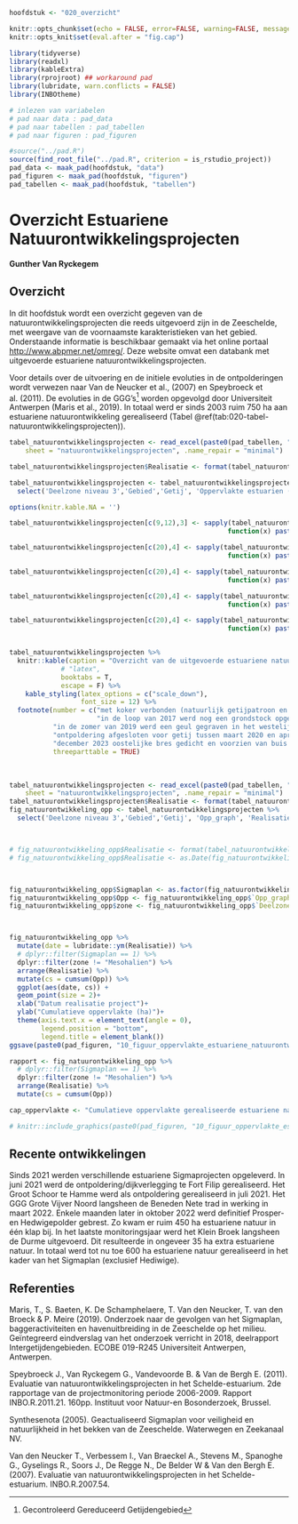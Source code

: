 ```r

hoofdstuk <- "020_overzicht"

```

```r

knitr::opts_chunk$set(echo = FALSE, error=FALSE, warning=FALSE, message=FALSE, cache=FALSE, fig.showtext = TRUE, dpi = 300)
knitr::opts_knit$set(eval.after = "fig.cap")


```

```r

library(tidyverse)
library(readxl)
library(kableExtra)
library(rprojroot) ## workaround pad
library(lubridate, warn.conflicts = FALSE)
library(INBOtheme)

```

```r

# inlezen van variabelen
# pad naar data : pad_data
# pad naar tabellen : pad_tabellen
# pad naar figuren : pad_figuren

#source("../pad.R")
source(find_root_file("../pad.R", criterion = is_rstudio_project))
pad_data <- maak_pad(hoofdstuk, "data")
pad_figuren <- maak_pad(hoofdstuk, "figuren")
pad_tabellen <- maak_pad(hoofdstuk, "tabellen")

```

# Overzicht Estuariene Natuurontwikkelingsprojecten

**Gunther Van Ryckegem**

## Overzicht

In dit hoofdstuk wordt een overzicht gegeven van de natuurontwikkelingsprojecten die reeds uitgevoerd zijn in de Zeeschelde, met weergave van de voornaamste karakteristieken van het gebied.
Onderstaande informatie is beschikbaar gemaakt via het online portaal <http://www.abpmer.net/omreg/>.
Deze website omvat een databank met uitgevoerde estuariene natuurontwikkelingsprojecten.

Voor details over de uitvoering en de initiele evoluties in de ontpolderingen wordt verwezen naar Van de Neucker et al., (2007) en Speybroeck et al. (2011).
De evoluties in de GGG's[^overzicht-1] worden opgevolgd door Universiteit Antwerpen (Maris et al., 2019).
In totaal werd er sinds 2003 ruim 750 ha aan estuariene natuurontwikkeling gerealiseerd (Tabel \@ref(tab:020-tabel-natuurontwikkelingsprojecten)).

[^overzicht-1]: Gecontroleerd Gereduceerd Getijdengebied

```r

tabel_natuurontwikkelingsprojecten <- read_excel(paste0(pad_tabellen, "020_Overzicht_tabellen.xlsx"), 
    sheet = "natuurontwikkelingsprojecten", .name_repair = "minimal")

tabel_natuurontwikkelingsprojecten$Realisatie <- format(tabel_natuurontwikkelingsprojecten$Realisatie, format="%Y-%m")

tabel_natuurontwikkelingsprojecten <- tabel_natuurontwikkelingsprojecten %>% 
  select('Deelzone niveau 3','Gebied','Getij', 'Oppervlakte estuarien (ha)', 'Realisatie', 'Sigmaplan Estuarien gebied')

options(knitr.kable.NA = '')

tabel_natuurontwikkelingsprojecten[c(9,12),3] <- sapply(tabel_natuurontwikkelingsprojecten[c(9,12),3], 
                                                       function(x) paste0(x, footnote_marker_number(1)))

tabel_natuurontwikkelingsprojecten[c(20),4] <- sapply(tabel_natuurontwikkelingsprojecten[c(20),4], 
                                                       function(x) paste0(x, footnote_marker_number(2)))

tabel_natuurontwikkelingsprojecten[c(20),4] <- sapply(tabel_natuurontwikkelingsprojecten[c(20),4], 
                                                       function(x) paste0(x, footnote_marker_number(3)))

tabel_natuurontwikkelingsprojecten[c(20),4] <- sapply(tabel_natuurontwikkelingsprojecten[c(20),4], 
                                                       function(x) paste0(x, footnote_marker_number(4)))

tabel_natuurontwikkelingsprojecten[c(20),4] <- sapply(tabel_natuurontwikkelingsprojecten[c(20),4], 
                                                       function(x) paste0(x, footnote_marker_number(5)))


tabel_natuurontwikkelingsprojecten %>% 
  knitr::kable(caption = "Overzicht van de uitgevoerde estuariene natuurontwikkelingsprojecten langsheen de Zeeschelde en zijrivieren. De gebieden staan gerangschikt van grens BE-NL stroomopwaarts. MWeA - Meest Wenselijk Alternatief - geactualiseerd Sigmaplan gebieden zijn geselecteerd (Synthesenota, 2005 inclusief KBR).",
             # "latex", 
             booktabs = T,
             escape = F) %>% 
    kable_styling(latex_options = c("scale_down"),
                  font_size = 12) %>%
  footnote(number = c("met koker verbonden (natuurlijk getijpatroon en dynamiek is beïnvloed)",
                      "in de loop van 2017 werd nog een grondstock opgeruimd en toegevoegd aan de ontpoldering (+ 2.2 ha)",
           "in de zomer van 2019 werd een geul gegraven in het westelijk deel van de Wijmeers en ging estuariene oppervlakte tijdelijk verloren door de aanleg van een zandstock",
           "ontpoldering afgesloten voor getij tussen maart 2020 en april 2021 voor de aanleg van een vloedschaar in oostelijk deel",
           "december 2023 oostelijke bres gedicht en voorzien van buis met terugslagklep, tijdelijke compartimenteringsdijk aangelegd om gebied te verdrogen (knijten)."),
           threeparttable = TRUE)

```

<br/>

```r

tabel_natuurontwikkelingsprojecten <- read_excel(paste0(pad_tabellen, "020_Overzicht_tabellen.xlsx"), 
    sheet = "natuurontwikkelingsprojecten", .name_repair = "minimal")
tabel_natuurontwikkelingsprojecten$Realisatie <- format(tabel_natuurontwikkelingsprojecten$Realisatie, format="%Y-%m")
fig_natuurontwikkeling_opp <- tabel_natuurontwikkelingsprojecten %>% 
  select('Deelzone niveau 3','Gebied','Getij', 'Opp_graph', 'Realisatie', 'Sigmaplan Estuarien gebied')



# fig_natuurontwikkeling_opp$Realisatie <- format(tabel_natuurontwikkelingsprojecten$Realisatie, format="%Y-%m")
# fig_natuurontwikkeling_opp$Realisatie <- as.Date(fig_natuurontwikkeling_opp$Realisatie)



fig_natuurontwikkeling_opp$Sigmaplan <- as.factor(fig_natuurontwikkeling_opp$`Sigmaplan Estuarien gebied`)
fig_natuurontwikkeling_opp$Opp <- fig_natuurontwikkeling_opp$`Opp_graph`
fig_natuurontwikkeling_opp$zone <- fig_natuurontwikkeling_opp$`Deelzone niveau 3`



fig_natuurontwikkeling_opp %>%
  mutate(date = lubridate::ym(Realisatie)) %>% 
  # dplyr::filter(Sigmaplan == 1) %>%
  dplyr::filter(zone != "Mesohalien") %>%
  arrange(Realisatie) %>% 
  mutate(cs = cumsum(Opp)) %>% 
  ggplot(aes(date, cs)) +
  geom_point(size = 2)+
  xlab("Datum realisatie project")+
  ylab("Cumulatieve oppervlakte (ha)")+
  theme(axis.text.x = element_text(angle = 0),
        legend.position = "bottom",
        legend.title = element_blank())
ggsave(paste0(pad_figuren, "10_figuur_oppervlakte_estuariene_natuurontwikkeling.jpg"))

rapport <- fig_natuurontwikkeling_opp %>%
  # dplyr::filter(Sigmaplan == 1) %>%
  dplyr::filter(zone != "Mesohalien") %>%
  arrange(Realisatie) %>% 
  mutate(cs = cumsum(Opp)) 

cap_oppervlakte <- "Cumulatieve oppervlakte gerealiseerde estuariene natuurontwikkelingsgebieden, estuariene oppervlakte bepaald op basis van ecotopenkaarten indien beschikbaar - exclusief Hedwige (NL)"

# knitr::include_graphics(paste0(pad_figuren, "10_figuur_oppervlakte_estuariene_natuurontwikkeling.jpg"))  
```

## Recente ontwikkelingen

Sinds 2021 werden verschillende estuariene Sigmaprojecten opgeleverd.
In juni 2021 werd de ontpoldering/dijkverlegging te Fort Filip gerealiseerd. Het Groot Schoor te Hamme werd als ontpoldering gerealiseerd in juli 2021. Het GGG Grote Vijver Noord langsheen de Beneden Nete trad in werking in maart 2022. Enkele maanden later in oktober 2022 werd definitief Prosper- en Hedwigepolder gebrest. Zo kwam er ruim 450 ha estuariene natuur in één klap bij. In het laatste monitoringsjaar werd het Klein Broek langsheen de Durme uitgevoerd. Dit resulteerde in ongeveer 35 ha extra estuariene natuur. In totaal werd tot nu toe 600 ha estuariene natuur gerealiseerd in het kader van het Sigmaplan (exclusief Hediwige).


## Referenties

Maris, T., S. Baeten, K. De Schamphelaere, T. Van den Neucker, T.
van den Broeck & P.
Meire (2019).
Onderzoek naar de gevolgen van het Sigmaplan, baggeractiviteiten en havenuitbreiding in de Zeeschelde op het milieu.
Geïntegreerd eindverslag van het onderzoek verricht in 2018, deelrapport Intergetijdengebieden.
ECOBE 019-R245 Universiteit Antwerpen, Antwerpen.

Speybroeck J., Van Ryckegem G., Vandevoorde B.
& Van de Bergh E.
(2011).
Evaluatie van natuurontwikkelingsprojecten in het Schelde-estuarium.
2de rapportage van de projectmonitoring periode 2006-2009.
Rapport INBO.R.2011.21.
160pp.
Instituut voor Natuur-en Bosonderzoek, Brussel.

Synthesenota (2005).
Geactualiseerd Sigmaplan voor veiligheid en natuurlijkheid in het bekken van de Zeeschelde.
Waterwegen en Zeekanaal NV.

Van den Neucker T., Verbessem I., Van Braeckel A., Stevens M., Spanoghe G., Gyselings R., Soors J., De Regge N., De Belder W & Van den Bergh E.
(2007).
Evaluatie van natuurontwikkelingsprojecten in het Schelde-estuarium.
INBO.R.2007.54.
